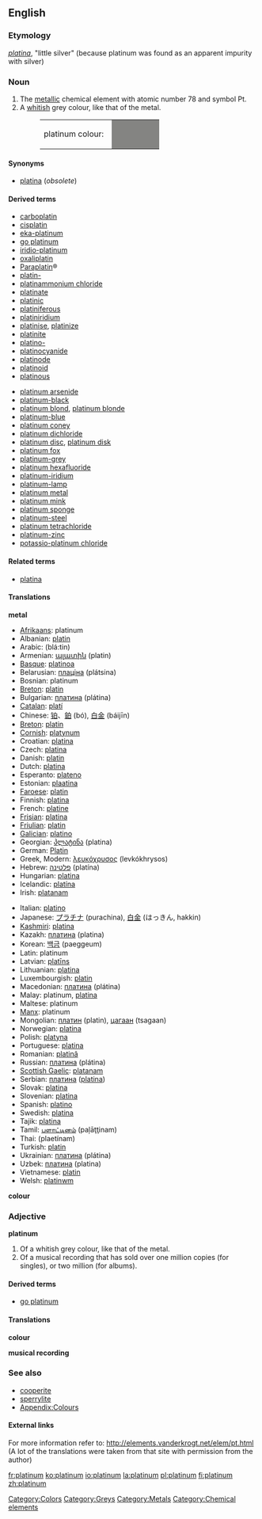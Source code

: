 {{wikipedia}}
==English==
{{elements|Pt|iridium|Ir|gold|Au}}

===Etymology===
{{Sp.}} ''[[platina#Spanish|platina]]'', "little silver" (because platinum was found as an apparent impurity with silver)

=== Noun ===
{{en-noun-unc}}
{{wikipedia}}

#The [[metallic]] chemical element with atomic number 78 and symbol Pt.
#A [[whitish]] grey colour, like that of the metal.
#:<table><tr><td>platinum colour: &nbsp;</td><td bgcolor="#848482" width="80">&nbsp; </td></tr></table>

====Synonyms====
*[[platina]] (''obsolete'')

====Derived terms====
{{top2}}
*[[carboplatin]]
*[[cisplatin]]
*[[eka-platinum]]
*[[go platinum]]
*[[iridio-platinum]]
*[[oxaliplatin]]
*[[w:Carboplatin|Paraplatin]]&reg;
*[[platin-]]
*[[platinammonium chloride]]
*[[platinate]]
*[[platinic]]
*[[platiniferous]]
*[[platiniridium]]
*[[platinise]], [[platinize]]
*[[platinite]]
*[[platino-]]
*[[platinocyanide]]
*[[platinode]]
*[[platinoid]]
*[[platinous]]
{{mid2}}
*[[platinum arsenide]]
*[[platinum-black]]
*[[platinum blond]], [[platinum blonde]]
*[[platinum-blue]]
*[[platinum coney]]
*[[platinum dichloride]]
*[[platinum disc]], [[platinum disk]]
*[[platinum fox]]
*[[platinum-grey]]
*[[platinum hexafluoride]]
*[[platinum-iridium]]
*[[platinum-lamp]]
*[[platinum metal]]
*[[platinum mink]]
*[[platinum sponge]]
*[[platinum-steel]]
*[[platinum tetrachloride]]
*[[platinum-zinc]]
*[[potassio-platinum chloride]]
{{bottom}}

====Related terms====
*[[platina]]

==== Translations ====
'''metal'''
{{top}}
*[[Afrikaans]]: platinum
*Albanian: [[platin]]
*Arabic: {{ARchar|[[بلاتين]]}} (blá:tin) {{m}}
*Armenian: [[պլատին]] (platin)
*[[Basque]]: [[platinoa]]
*Belarusian: [[плацiна]] (plátsina) {{f}}
*Bosnian: platinum
*[[Breton]]: [[platin]]
*Bulgarian: [[платина]] (plátina) {{f}}
*[[Catalan]]: [[platí]] {{m}}
*Chinese: [[铂]]、[[鉑]] (bó), [[白金]] (báijīn)
*[[Breton]]: [[platin]] {{m}}
*[[Cornish]]: [[platynum]]
*Croatian: [[platina]]
*Czech: [[platina]]
*Danish: [[platin]]
*Dutch: [[platina]] {{n}}
*Esperanto: [[plateno]]
*Estonian: [[plaatina]]
*[[Faroese]]: [[platin]]
*Finnish: [[platina]]
*French: [[platine]] {{m}}
*[[Frisian]]: [[platina]] {{n}}
*[[Friulian]]: [[platin]]
*[[Galician]]: [[platino]]
*Georgian: [[პლატინა]] (platina)
*German: [[Platin]] {{n}}
*Greek, Modern: [[λευκόχρυσος]] (levkókhrysos) {{m}}
*Hebrew: [[פלטינה]] (platína)
*Hungarian: [[platina]]
*Icelandic: [[platína]]
*Irish: [[platanam]]
{{mid}}
*Italian: [[platino]] {{m}}
*Japanese: [[プラチナ]] (purachina), [[白金]] (はっきん, hakkin)
*[[Kashmiri]]: [[platina]]
*Kazakh: [[платина]] (platina)
*Korean: [[백금]] (paeggeum)
*Latin: platinum
*Latvian: [[platīns]]
*Lithuanian: [[platina]]
*Luxembourgish: [[platin]]
*Macedonian: [[платина]] (plátina) {{f}}
*Malay: platinum, [[platina]]
*Maltese: platinum
*[[Manx]]: platinum
*Mongolian: [[платин]] (platin), [[цагаан]] (tsagaan)
*Norwegian: [[platina]]
*Polish: [[platyna]] {{f}}
*Portuguese: [[platina]] {{f}}
*Romanian: [[platinâ]] {{f}}
*Russian: [[платина]] (plátina) {{f}}
*[[Scottish Gaelic]]: [[platanam]]
*Serbian: [[платина]] ([[platina]]) {{f}}
*Slovak: [[platina]]
*Slovenian: [[platina]] {{f}}
*Spanish: [[platino]] {{m}}
*Swedish: [[platina]]
*Tajik: [[platina]]
*Tamil: [[பளாட்டினம்]] (paļāţţinam)
*Thai: {{THchar|[[แพลทินัม]]}} (plaetínam)
*Turkish: [[platin]]
*Ukrainian: [[платина]] (plátina) {{f}}
*Uzbek: [[платина]] (platina)
*Vietnamese: [[platin]]
*Welsh: [[platinwm]]
{{bottom}}

'''colour'''
{{top}}
{{mid}}
{{bottom}}

===Adjective===
'''platinum'''

#Of a whitish grey colour, like that of the metal.
#Of a musical recording that has sold over one million copies (for singles), or two million (for albums).

====Derived terms====
*[[go platinum]]

====Translations====

'''colour'''
{{top}}
{{mid}}
{{bottom}}

'''musical recording'''
{{top}}
{{mid}}
{{bottom}}

===See also===
*[[cooperite]]
*[[sperrylite]]
*[[Wiktionary_Appendix:Colours|Appendix:Colours]]

====External links====
For more information refer to:
http://elements.vanderkrogt.net/elem/pt.html
(A lot of the translations were taken from that site with permission from the author)

[[Category:Colors]]
[[Category:Greys]]
[[Category:Metals]]
[[Category:Chemical elements]]

[[fr:platinum]]
[[ko:platinum]]
[[io:platinum]]
[[la:platinum]]
[[pl:platinum]]
[[fi:platinum]]
[[zh:platinum]]